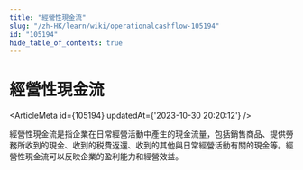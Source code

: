 ```yaml
---
title: "經營性現金流"
slug: "/zh-HK/learn/wiki/operationalcashflow-105194"
id: "105194"
hide_table_of_contents: true
---
```



# 經營性現金流

<ArticleMeta id={105194} updatedAt={'2023-10-30 20:20:12'} />
<div className='border-solid border-b border-t-0 my-4 border-[var(--ifm-color-gray-300)]' />

經營性現金流是指企業在日常經營活動中產生的現金流量，包括銷售商品、提供勞務所收到的現金、收到的税費返還、收到的其他與日常經營活動有關的現金等。經營性現金流可以反映企業的盈利能力和經營效益。
